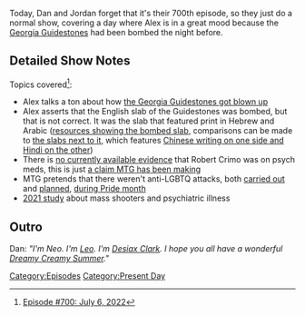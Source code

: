 {{Episode
    | title           = July 6, 2022
    | caption         = [https://knowledgefight.libsyn.com/700-july-6-2022 Listen to this episode on Libsyn]
    | episodeNumber   = 700
    | length          = 01:21:56
    | airDate         = July 8, 2022
    | coverageDate    = July 6, 2022
    | episodeType       = [[:Category:Present Day|Present Day]]
    | previousEpisode = [[699: July 4-5, 2022]]
    | nextEpisode     = [[701: June 23, 2004]]
}}

{{Stub}}

Today, Dan and Jordan forget that it's their 700th episode, so they just do a normal show, covering a day where Alex is in a great mood because the [[Georgia Guidestones]] had been bombed the night before.

==Detailed Show Notes==

Topics covered<ref>[https://knowledgefight.com/research/2022/7/7/episode-700-july-6-2022 Episode #700: July 6, 2022]</ref>:

*Alex talks a ton about how [https://www.cbsnews.com/news/georgia-guidestones-blown-up-explosion/ the Georgia Guidestones got blown up]
*Alex asserts that the English slab of the Guidestones was bombed, but that is not correct. It was the slab that featured print in Hebrew and Arabic ([https://georgiarecorder.com/2022/07/07/failed-gop-governor-candidate-cheers-satanic-georgia-guidestones-blast/ resources showing the bombed slab], comparisons can be made to [https://placeandsee.com/wiki/georgia-guidestones the slabs next to it], which features [https://www.newspapers.com/clip/105132194/georgia-guidestones-associated-press/ Chinese writing on one side and Hindi on the other])
*There is [https://www.newsweek.com/marjorie-taylor-greene-pushes-link-medication-mass-shootings-highland-park-1721631 no currently available evidence] that Robert Crimo was on psych meds, this is just [https://news.yahoo.com/marjorie-taylor-greene-baselessly-claims-143256079.html a claim MTG has been making]
*MTG pretends that there weren't anti-LGBTQ attacks, both [https://www.washingtonpost.com/world/2022/06/24/oslo-london-pub-shooting-pride-norway/ carried out] and [https://www.theguardian.com/us-news/2022/jun/18/increase-anti-lgbtq-attacks-rightwing-extremist-groups planned], [https://www.washingtonpost.com/national-security/2022/06/17/lgbtq-pride-violence/ during Pride month]
*[https://pubmed.ncbi.nlm.nih.gov/34102649/ 2021 study] about mass shooters and psychiatric illness

==Outro==

Dan: ''"I'm Neo. I'm [[leo Zagami|Leo]]. I'm [[Desiax Clark]]. I hope you all have a wonderful [[Dreamy Creamy Summer]]."''

[[Category:Episodes]]
[[Category:Present Day]]

